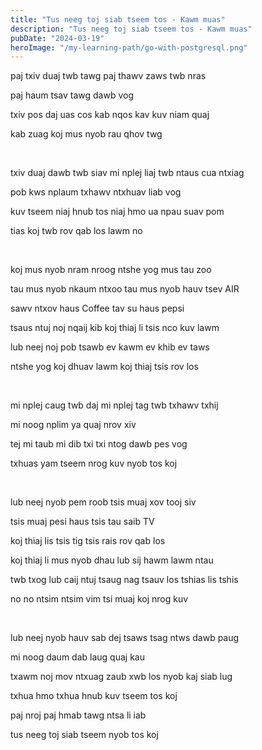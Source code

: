 ```yaml
---
title: "Tus neeg toj siab tseem tos - Kawm muas"
description: "Tus neeg toj siab tseem tos - Kawm muas"
pubDate: "2024-03-19"
heroImage: "/my-learning-path/go-with-postgresql.png"
---
```


paj txiv duaj twb tawg paj thawv zaws twb nras

paj haum tsav tawg dawb vog

txiv pos daj uas cos kab nqos kav kuv niam quaj

kab zuag koj mus nyob rau qhov twg

<br />

txiv duaj dawb twb siav mi nplej liaj twb ntaus cua ntxiag

pob kws nplaum txhawv ntxhuav liab vog

kuv tseem niaj hnub tos niaj hmo ua npau suav pom

tias koj twb rov qab los lawm no

<br />

koj mus nyob nram nroog ntshe yog mus tau zoo

tau mus nyob nkaum ntxoo tau mus nyob hauv tsev AIR

sawv ntxov haus Coffee tav su haus pepsi

tsaus ntuj noj nqaij kib koj thiaj li tsis nco kuv lawm

lub neej noj pob tsawb ev kawm ev khib ev taws

ntshe yog koj dhuav lawm koj thiaj tsis rov los

<br />

mi nplej caug twb daj mi nplej tag twb txhawv txhij

mi noog nplim ya quaj nrov xiv

tej mi taub mi dib txi txi ntog dawb pes vog

txhuas yam tseem nrog kuv nyob tos koj

<br />

lub neej nyob pem roob tsis muaj xov tooj siv

tsis muaj pesi haus tsis tau saib TV

koj thiaj lis tsis tig tsis rais rov qab los

koj thiaj li mus nyob dhau lub sij hawm lawm ntau

twb txog lub caij ntuj tsaug nag tsauv los tshias lis tshis

no no ntsim ntsim vim tsi muaj koj nrog kuv

<br />

lub neej nyob hauv sab dej tsaws tsag ntws dawb paug

mi noog daum dab laug quaj kau

txawm noj mov ntxuag zaub xwb los nyob kaj siab lug

txhua hmo txhua hnub kuv tseem tos koj

paj nroj paj hmab tawg ntsa li iab

tus neeg toj siab tseem nyob tos koj
